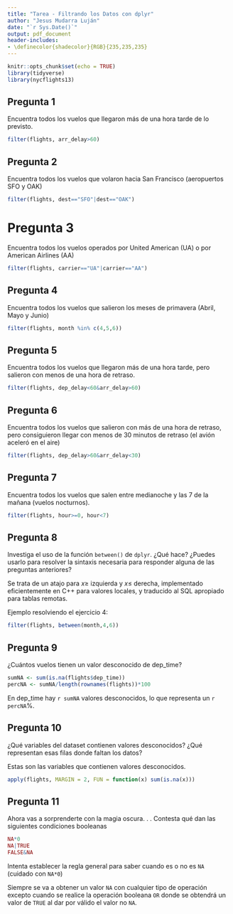 ```yaml
---
title: "Tarea - Filtrando los Datos con dplyr"
author: "Jesus Mudarra Luján"
date: "`r Sys.Date()`"
output: pdf_document
header-includes:
- \definecolor{shadecolor}{RGB}{235,235,235}
---
```


```r
knitr::opts_chunk$set(echo = TRUE)
library(tidyverse)
library(nycflights13)
```

## Pregunta 1

Encuentra todos los vuelos que llegaron más de una hora tarde de lo previsto.

```r
filter(flights, arr_delay>60)
```

## Pregunta 2

Encuentra todos los vuelos que volaron hacia San Francisco (aeropuertos SFO y OAK)

```r
filter(flights, dest=="SFO"|dest=="OAK")
```

# Pregunta 3

Encuentra todos los vuelos operados por United American (UA) o por American Airlines (AA)

```r
filter(flights, carrier=="UA"|carrier=="AA")
```

## Pregunta 4

Encuentra todos los vuelos que salieron los meses de primavera (Abril, Mayo y Junio)

```r
filter(flights, month %in% c(4,5,6))
```

## Pregunta 5

Encuentra todos los vuelos que llegaron más de una hora tarde, pero salieron con menos de una hora de
retraso.

```r
filter(flights, dep_delay<60&arr_delay>60)
```

## Pregunta 6

Encuentra todos los vuelos que salieron con más de una hora de retraso, pero consiguieron llegar con menos
de 30 minutos de retraso (el avión aceleró en el aire)

```r
filter(flights, dep_delay>60&arr_delay<30)
```

## Pregunta 7

Encuentra todos los vuelos que salen entre medianoche y las 7 de la mañana (vuelos nocturnos).

```r
filter(flights, hour>=0, hour<7)
```

## Pregunta 8

Investiga el uso de la función `between()` de `dplyr`. ¿Qué hace? ¿Puedes usarlo para resolver la sintaxis
necesaria para responder alguna de las preguntas anteriores?

Se trata de un atajo para $x \geq$ izquierda y $x \leq$ derecha, implementado eficientemente en C++ para valores locales, y traducido al SQL apropiado para tablas remotas.

Ejemplo resolviendo el ejercicio 4:

```r
filter(flights, between(month,4,6))
```

## Pregunta 9

¿Cuántos vuelos tienen un valor desconocido de dep_time?

```r
sumNA <- sum(is.na(flights$dep_time))
percNA <- sumNA/length(rownames(flights))*100
```

En dep_time hay `r sumNA` valores desconocidos, lo que representa un `r percNA`%.

## Pregunta 10

¿Qué variables del dataset contienen valores desconocidos? ¿Qué representan esas filas donde faltan los
datos?

Estas son las variables que contienen valores desconocidos.

```r
apply(flights, MARGIN = 2, FUN = function(x) sum(is.na(x)))
```

## Pregunta 11

Ahora vas a sorprenderte con la magia oscura. . . Contesta qué dan las siguientes condiciones booleanas

```r
NA*0
NA|TRUE
FALSE&NA
```

Intenta establecer la regla general para saber cuando es o no es `NA` (cuidado con `NA*0`)

Siempre se va a obtener un valor `NA` con cualquier tipo de operación excepto cuando se realice la operación booleana `OR` donde se obtendrá un valor de `TRUE` al dar por válido el valor no `NA`.
